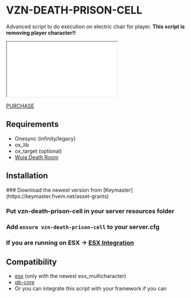 
# VZN-DEATH-PRISON-CELL

Advanced script to do execution on electric chair for player. **This script is removing player character!!**

<iframe
    className="aspect-video w-full"
    src={"https://www.youtube.com/embed/GuxvDLdbF3c"}
    title="VZN Death Prison Cell preview"
    allow="accelerometer; autoplay; clipboard-write; encrypted-media; gyroscope; picture-in-picture"
></iframe>

[PURCHASE](https://vzn-scripts.tebex.io/package/6619693)

## Requirements

-   Onesync (infinity/legacy)
-   ox_lib
-   ox_target (optional)
-   [Wuja Death Room](https://wuja-maps.tebex.io/package/6312401)

## Installation

<Steps>
### Download the newest version from [Keymaster](https://keymaster.fivem.net/asset-grants)

### Put vzn-death-prison-cell in your server resources folder

### Add `ensure vzn-death-prison-cell` to your server.cfg

### If you are running on ESX -> [ESX Integration](./vzn-death-prison-cell/integration/esx.mdx)

</Steps>

## Compatibility

-   [esx](https://github.com/esx-framework/esx_core) (only with the newest esx_multicharacter)
-   [qb-core](https://github.com/qbcore-framework/qb-core)
-   Or you can integrate this script with your framework if you can
